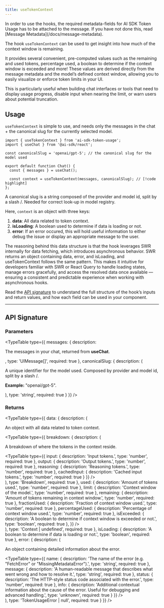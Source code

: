 ```yaml
---
title: useTokenContext
---
```


<Callout type="warn" title="Message metadata required">
  In order to use the hooks, the required metadata-fields for AI SDK Token Usage has to be attached to the message.
  If you have not done this, read [Message Metadata](/docs/message-metadata).
</Callout>

The hook `useTokenContext` can be used to get insight into how much of the context window is remaining.

It provides several convenient, pre-computed values such as the remaining and used tokens, percentage used, a boolean to determine
if the context window is exceeded and more! These values are derived directly from the message metadata and the model’s defined 
context window, allowing you to easily visualize or enforce token limits in your UI.

This is particularly useful when building chat interfaces or tools that need to display usage progress, disable 
input when nearing the limit, or warn users about potential truncation.

## Usage

`useTokenContext` is simple to use, and needs only the messages in the chat + the canonical slug for the currently selected model.

```tsx
import { useTokenContext } from 'ai-sdk-token-usage';
import { useChat } from '@ai-sdk/react';

const canonicalSlug = 'openai/gpt-5'; // the canonical slug for the model used

export default function Chat() {
  const { messages } = useChat();

  const context = useTokenContext(messages, canonicalSlug); // [!code highlight]
};
```

<Callout>A canonical slug is a string composed of the provider and model id, split by a slash /. Needed for correct look-up in model registry.</Callout>

Here, `context` is an object with three keys:

1. **data**: All data related to token context.
2. **isLoading**: A boolean used to determine if data is loading or not.
3. **error**: If an error occured, this will hold useful information to either debug the issue or display an appropriate message to the user.

The reasoning behind this data structure is that the hook leverages SWR internally for data fetching, which introduces asynchronous behavior. 
SWR returns an object containing data, error, and isLoading, and useTokenContext follows the same pattern. 
This makes it intuitive for developers familiar with SWR or React Query to handle loading states, manage errors gracefully, and access the resolved
data once available — ensuring a consistent and predictable experience when working with asynchronous hooks.

Read the [API signature](#api-signature) to understand the full structure of the hook’s inputs and return values, and how each field can be 
used in your component.

---

## API Signature

### Parameters


<TypeTable
  type={{
    messages: {
      description: <p>The messages in your chat, returned from <strong>useChat</strong>.</p>,
      type: 'UIMessage[]',
      required: true
    },
    canonicalSlug: {
      description: (
        <div>
          <p>A unique identifier for the model used. Composed by provider and model id, split by a slash /.</p>
          <p><strong>Example: </strong>"openai/gpt-5".</p>
        </div>
      ),
      type: 'string',
      required: true
    }
  }}
/>

### Returns

<TypeTable
  type={{
    data: {
      description: (
        <div>
          <p>An object with all data related to token context.</p>
          <TypeTable
            type={{
              breakdown: {
                description: (
                  <div>
                    <p>A breakdown of where the tokens in the context reside.</p>
                    <TypeTable
                      type={{
                        input: {
                          description: 'Input tokens.',
                          type: 'number',
                          required: true
                        },
                        output: {
                          description: 'Output tokens.',
                          type: 'number',
                          required: true
                        },
                        reasoning: {
                          description: 'Reasoning tokens.',
                          type: 'number',
                          required: true
                        },
                        cachedInput: {
                          description: 'Cached input tokens.',
                          type: 'number',
                          required: true
                        }
                      }}
                    />
                  </div>
                ),
                type: 'Breakdown',
                required: true
              },
              used: {
                description: 'Amount of tokens used.',
                type: 'number',
                required: true
              },
              limit: {
                description: 'Context window of the model.',
                type: 'number',
                required: true
              },
              remaining: {
                description: 'Amount of tokens remaining in context window.',
                type: 'number',
                required: true
              },
              fractionUsed: {
                description: 'Fraction of context window used.',
                type: 'number',
                required: true
              },
              percentageUsed: {
                description: 'Percentage of context window used.',
                type: 'number',
                required: true
              },
              isExceeded: {
                description: 'A boolean to determine if context window is exceeded or not.',
                type: 'boolean',
                required: true
              },
            }}
          />
        </div>
      ),
      type: 'Context | undefined',
      required: true
    },
    isLoading: {
      description: 'A boolean to determine if data is loading or not.',
      type: 'boolean',
      required: true
    },
    error: {
      description: (
        <div>
          <p>An object containing detailed information about the error.</p>
          <TypeTable
            type={{
              name: {
                description: 'The name of the error (e.g. "FetchError" or "MissingMetadataError").',
                type: 'string',
                required: true
              },
              message: {
                description:
                  'A human-readable message that describes what went wrong and how to resolve it.',
                type: 'string',
                required: true
              },
              status: {
                description: 'The HTTP-style status code associated with the error.',
                type: 'number',
                required: true
              },
              info: {
                description:
                  'Additional contextual information about the cause of the error. Useful for debugging and advanced handling.',
                type: 'unknown',
                required: true
              }
            }}
          />
        </div>
      ),
      type: 'TokenUsageError | null',
      required: true
    }
  }}
/>